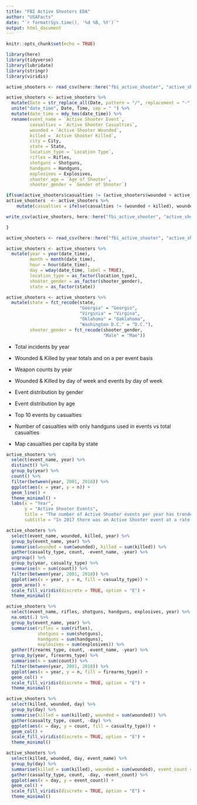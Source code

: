 ```yaml
---
title: "FBI Active Shooters EDA"
author: "USAFacts"
date: "`r format(Sys.time(), '%d %B, %Y')`"
output: html_document
---
```


```r
knitr::opts_chunk$set(echo = TRUE)
```

```r
library(here)
library(tidyverse)
library(lubridate)
library(stringr)
library(viridis)
```

```r
active_shooters <- read_csv(here::here("fbi_active_shooter", "active_shooters.csv"))

active_shooters <- active_shooters %>%
  mutate(Date = str_replace_all(Date, pattern = "/", replacement = "-")) %>%
  unite("date_time", Date, Time, sep = " ") %>%
  mutate(date_time = mdy_hms(date_time)) %>%
  rename(event_name = `Active Shooter Event`,
         casualties = `Active Shooter Casualties`,
         wounded = `Active Shooter Wounded`,
         killed = `Active Shooter Killed`,
         city = City,
         state = State,
         location_type = `Location Type`,
         rifles = Rifles,
         shotguns = Shotguns,
         handguns = Handguns,
         explosives = Explosives,
         shooter_age = `Age of Shooter`,
         shooter_gender = `Gender of Shooter`)

if(sum(active_shooters$casualties != (active_shooters$wounded + active_shooters$killed)) != 0) {
active_shooters  <- active_shooters %>%
    mutate(casualties = ifelse(casualties != (wounded + killed), wounded + killed, casualties))

write_csv(active_shooters, here::here("fbi_active_shooter", "active_shooters_clean.csv"), append = FALSE)

}
```

```r
active_shooters <- read_csv(here::here("fbi_active_shooter", "active_shooters_clean.csv"))
```

```r
active_shooters <- active_shooters %>%
  mutate(year = year(date_time), 
         month = month(date_time), 
         hour = hour(date_time), 
         day = wday(date_time, label = TRUE),
         location_type = as_factor(location_type),
         shooter_gender = as_factor(shooter_gender),
         state = as_factor(state))

active_shooters <- active_shooters %>%
  mutate(state = fct_recode(state,
                            "Georgia" = "Georgio",
                            "Virginia" = "Virgina",
                            "Oklahoma" = "Oaklahoma",
                            "Washington D.C." = "D.C."),
         shooter_gender = fct_recode(shooter_gender,
                                     "Male" = "Mae"))
```

* Total incidents by year
* Wounded & Killed by year totals and on a per event basis
* Weapon counts by year
* Wounded & Killed by day of week and events by day of week


* Event distribution by gender
* Event distribution by age
* Top 10 events by casualties
* Number of casualties with only handguns used in events vs total casualties
* Map casualties per capita by state 

```r
active_shooters %>% 
  select(event_name, year) %>%
  distinct() %>%
  group_by(year) %>%
  count() %>%
  filter(between(year, 2001, 2018)) %>%
  ggplot(aes(x = year, y = n)) +
  geom_line() +
  theme_minimal() +
  labs(x = "Year", 
       y = "Active Shooter Events", 
       title = "The number of Active Shooter events per year has trended upwards", 
       subtitle = "In 2017 there was an Active Shooter event at a rate of over twice a month")
```

```r
active_shooters %>%
  select(event_name, wounded, killed, year) %>%
  group_by(event_name, year) %>%
  summarise(wounded = sum(wounded), killed = sum(killed)) %>%
  gather(casualty_type, count, -event_name, -year) %>%
  ungroup() %>%
  group_by(year, casualty_type) %>%
  summarise(n = sum(count)) %>%
  filter(between(year, 2001, 2018)) %>%
  ggplot(aes(x = year, y = n, fill = casualty_type)) +
  geom_area() +
  scale_fill_viridis(discrete = TRUE, option = "E") +
  theme_minimal()
```

```r
active_shooters %>%
  select(event_name, rifles, shotguns, handguns, explosives, year) %>%
  na.omit(.) %>%
  group_by(event_name, year) %>%
  summarise(rifles = sum(rifles), 
            shotguns = sum(shotguns), 
            handguns = sum(handguns), 
            explosives = sum(explosives)) %>%
  gather(firearms_type, count, -event_name, -year) %>%
  group_by(year, firearms_type) %>%
  summarise(n = sum(count)) %>%
  filter(between(year, 2001, 2018)) %>%
  ggplot(aes(x = year, y = n, fill = firearms_type)) +
  geom_col() +
  scale_fill_viridis(discrete = TRUE, option = "E") +
  theme_minimal()
```

```r
active_shooters %>%
  select(killed, wounded, day) %>%
  group_by(day) %>%
  summarise(killed = sum(killed), wounded = sum(wounded)) %>%
  gather(casualty_type, count, -day) %>%
  ggplot(aes(x = day, y = count, fill = casualty_type)) +
  geom_col() +
  scale_fill_viridis(discrete = TRUE, option = "E") +
  theme_minimal()

active_shooters %>%
  select(killed, wounded, day, event_name) %>%
  group_by(day) %>%
  summarise(killed = sum(killed), wounded = sum(wounded), event_count = n()) %>%
  gather(casualty_type, count, -day, -event_count) %>%
  ggplot(aes(x = day, y = event_count)) +
  geom_col() +
  scale_fill_viridis(discrete = TRUE, option = "E") +
  theme_minimal()
```

```r

```

```r

```